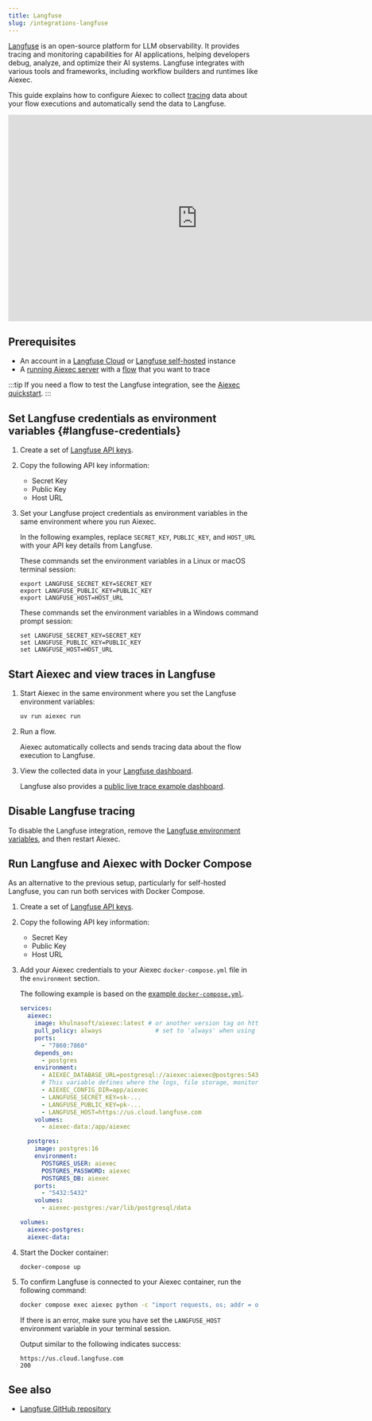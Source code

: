 ```yaml
---
title: Langfuse
slug: /integrations-langfuse
---
```



[Langfuse](https://langfuse.com) is an open-source platform for LLM observability. It provides tracing and monitoring capabilities for AI applications, helping developers debug, analyze, and optimize their AI systems. Langfuse integrates with various tools and frameworks, including workflow builders and runtimes like Aiexec.

This guide explains how to configure Aiexec to collect [tracing](https://langfuse.com/docs/tracing) data about your flow executions and automatically send the data to Langfuse.

<iframe width="760" height="415" src="https://www.youtube.com/embed/SA9gGbzwNGU?si=eDKvdtvhb3fJCSbl" title="YouTube video player" frameborder="0" allow="accelerometer; autoplay; clipboard-write; encrypted-media; gyroscope; picture-in-picture; web-share" referrerpolicy="strict-origin-when-cross-origin" allowfullscreen></iframe>

## Prerequisites

- An account in a [Langfuse Cloud](https://cloud.langfuse.com) or [Langfuse self-hosted](https://langfuse.com/self-hosting) instance
- A [running Aiexec server](/get-started-installation) with a [flow](/concepts-flows) that you want to trace

:::tip
If you need a flow to test the Langfuse integration, see the [Aiexec quickstart](/get-started-quickstart).
:::

## Set Langfuse credentials as environment variables {#langfuse-credentials}

1. Create a set of [Langfuse API keys](https://langfuse.com/faq/all/where-are-langfuse-api-keys).

2. Copy the following API key information:

    - Secret Key
    - Public Key
    - Host URL

3. Set your Langfuse project credentials as environment variables in the same environment where you run Aiexec.

    In the following examples, replace `SECRET_KEY`, `PUBLIC_KEY`, and `HOST_URL` with your API key details from Langfuse.

    <Tabs>
    <TabItem value="linux-macos" label="Linux or macOS" default>

    These commands set the environment variables in a Linux or macOS terminal session:

    ```
    export LANGFUSE_SECRET_KEY=SECRET_KEY
    export LANGFUSE_PUBLIC_KEY=PUBLIC_KEY
    export LANGFUSE_HOST=HOST_URL
    ```

    </TabItem>
    <TabItem value="windows" label="Windows">

    These commands set the environment variables in a Windows command prompt session:

    ```
    set LANGFUSE_SECRET_KEY=SECRET_KEY
    set LANGFUSE_PUBLIC_KEY=PUBLIC_KEY
    set LANGFUSE_HOST=HOST_URL
    ```

    </TabItem>
    </Tabs>

## Start Aiexec and view traces in Langfuse

1. Start Aiexec in the same environment where you set the Langfuse environment variables:

    ```bash
    uv run aiexec run
    ```

2. Run a flow.

    Aiexec automatically collects and sends tracing data about the flow execution to Langfuse.

3. View the collected data in your [Langfuse dashboard](https://langfuse.com/docs/analytics/overview).

    Langfuse also provides a [public live trace example dashboard](https://cloud.langfuse.com/project/cm0nywmaa005c3ol2msoisiho/traces/f016ae6d-4527-43f5-93ba-9d78388cd3d9).

## Disable Langfuse tracing

To disable the Langfuse integration, remove the [Langfuse environment variables](#langfuse-credentials), and then restart Aiexec.

## Run Langfuse and Aiexec with Docker Compose

As an alternative to the previous setup, particularly for self-hosted Langfuse, you can run both services with Docker Compose.

1. Create a set of [Langfuse API keys](https://langfuse.com/faq/all/where-are-langfuse-api-keys).

2. Copy the following API key information:

    - Secret Key
    - Public Key
    - Host URL

3. Add your Aiexec credentials to your Aiexec `docker-compose.yml` file in the `environment` section.

    The following example is based on the [example `docker-compose.yml`](https://github.com/khulnasoft-lab/aiexec/blob/main/docker_example/docker-compose.yml).

    ```yml
    services:
      aiexec:
        image: khulnasoft/aiexec:latest # or another version tag on https://hub.docker.com/r/khulnasoft/aiexec
        pull_policy: always               # set to 'always' when using 'latest' image
        ports:
          - "7860:7860"
        depends_on:
          - postgres
        environment:
          - AIEXEC_DATABASE_URL=postgresql://aiexec:aiexec@postgres:5432/aiexec
          # This variable defines where the logs, file storage, monitor data and secret keys are stored.
          - AIEXEC_CONFIG_DIR=app/aiexec
          - LANGFUSE_SECRET_KEY=sk-...
          - LANGFUSE_PUBLIC_KEY=pk-...
          - LANGFUSE_HOST=https://us.cloud.langfuse.com
        volumes:
          - aiexec-data:/app/aiexec

      postgres:
        image: postgres:16
        environment:
          POSTGRES_USER: aiexec
          POSTGRES_PASSWORD: aiexec
          POSTGRES_DB: aiexec
        ports:
          - "5432:5432"
        volumes:
          - aiexec-postgres:/var/lib/postgresql/data

    volumes:
      aiexec-postgres:
      aiexec-data:
    ```

4. Start the Docker container:

    ```text
    docker-compose up
    ```

5. To confirm Langfuse is connected to your Aiexec container, run the following command:

    ```sh
    docker compose exec aiexec python -c "import requests, os; addr = os.environ.get('LANGFUSE_HOST'); print(addr); res = requests.get(addr, timeout=5); print(res.status_code)"
    ```

    If there is an error, make sure you have set the `LANGFUSE_HOST` environment variable in your terminal session.

    Output similar to the following indicates success:

    ```text
    https://us.cloud.langfuse.com
    200
    ```

## See also

* [Langfuse GitHub repository](https://github.com/langfuse/langfuse)